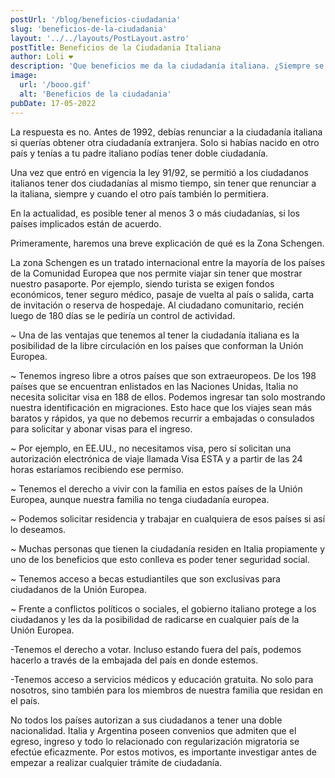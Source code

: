 ```yaml
---
postUrl: '/blog/beneficios-ciudadania'
slug: 'beneficios-de-la-ciudadania'
layout: '../../layouts/PostLayout.astro'
postTitle: Beneficios de la Ciudadania Italiana
author: Loli ❤️
description: 'Que beneficios me da la ciudadanía italiana. ¿Siempre se pudo obtener?'
image:
  url: '/booo.gif'
  alt: 'Beneficios de la ciudadania'
pubDate: 17-05-2022
---
```




<BlogTitle text='¿Siempre se pudo tener doble ciudadanía?'/>

La respuesta es no. Antes de 1992, debías renunciar a la ciudadanía italiana si querías obtener otra ciudadanía extranjera. Solo si habías nacido en otro país y tenías a tu padre italiano podías tener doble ciudadanía.

Una vez que entró en vigencia la ley 91/92, se permitió a los ciudadanos italianos tener dos ciudadanías al mismo tiempo, sin tener que renunciar a la italiana, siempre y cuando el otro país también lo permitiera.

En la actualidad, es posible tener al menos 3 o más ciudadanías, si los países implicados están de acuerdo.

<BlogTitle text='Beneficios sin tener residencia legal'/>

Primeramente, haremos una breve explicación de qué es la Zona Schengen.

La zona Schengen es un tratado internacional entre la mayoría de los países de la Comunidad Europea que nos permite viajar sin tener que mostrar nuestro pasaporte. Por ejemplo, siendo turista se exigen fondos económicos, tener seguro médico, pasaje de vuelta al país o salida, carta de invitación o reserva de hospedaje. Al ciudadano comunitario, recién luego de 180 días se le pediría un control de actividad.  

~ Una de las ventajas que tenemos al tener la ciudadanía italiana es la posibilidad de la libre circulación en los países que conforman la Unión Europea.  

~ Tenemos ingreso libre a otros países que son extraeuropeos. De los 198 países que se encuentran enlistados en las Naciones Unidas, Italia no necesita solicitar visa en 188 de ellos. Podemos ingresar tan solo mostrando nuestra identificación en migraciones. Esto hace que los viajes sean más baratos y rápidos, ya que no debemos recurrir a embajadas o consulados para solicitar y abonar visas para el ingreso.  

~ Por ejemplo, en EE.UU., no necesitamos visa, pero sí solicitan una autorización electrónica de viaje llamada Visa ESTA y a partir de las 24 horas estaríamos recibiendo ese permiso.  

~ Tenemos el derecho a vivir con la familia en estos países de la Unión Europea, aunque nuestra familia no tenga ciudadanía europea.  

~ Podemos solicitar residencia y trabajar en cualquiera de esos países si así lo deseamos.  

~ Muchas personas que tienen la ciudadanía residen en Italia propiamente y uno de los beneficios que esto conlleva es poder tener seguridad social.  

~ Tenemos acceso a becas estudiantiles que son exclusivas para ciudadanos de la Unión Europea.

~ Frente a conflictos políticos o sociales, el gobierno italiano protege a los ciudadanos y les da la posibilidad de radicarse en cualquier país de la Unión Europea.  

<BlogTitle text='¿Que otros beneficios tengo si ademas resido en Italia?'/>

-Tenemos el derecho a votar. Incluso estando fuera del país, podemos hacerlo a través de la embajada del país en donde estemos.  

-Tenemos acceso a servicios médicos y educación gratuita. No solo para nosotros, sino también para los miembros de nuestra familia que residan en el país.  

<BlogTitle text='¿Hay excepciones con la doble nacionalidad?'/>

No todos los países autorizan a sus ciudadanos a tener una doble nacionalidad. Italia y Argentina poseen convenios que admiten que el egreso, ingreso y todo lo relacionado con regularización migratoria se efectúe eficazmente. Por estos motivos, es importante investigar antes de empezar a realizar cualquier trámite de ciudadanía.